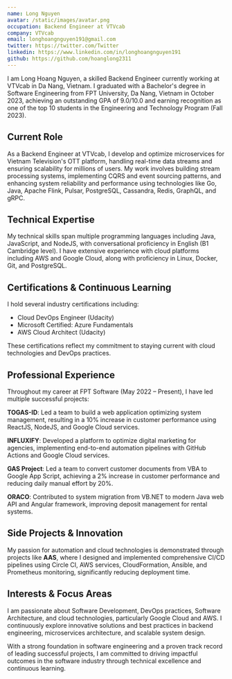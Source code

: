```yaml
---
name: Long Nguyen
avatar: /static/images/avatar.png
occupation: Backend Engineer at VTVcab
company: VTVcab
email: longhoangnguyen191@gmail.com
twitter: https://twitter.com/Twitter
linkedin: https://www.linkedin.com/in/longhoangnguyen191
github: https://github.com/hoanglong2311
---
```


I am Long Hoang Nguyen, a skilled Backend Engineer currently working at VTVcab in Da Nang, Vietnam. 
I graduated with a Bachelor's degree in Software Engineering from FPT University, Da Nang, Vietnam in October 2023, achieving an outstanding GPA of 9.0/10.0 and earning recognition as one of the top 10 students in the Engineering and Technology Program (Fall 2023).

## Current Role
As a Backend Engineer at VTVcab, I develop and optimize microservices for Vietnam Television's OTT platform, handling real-time data streams and ensuring scalability for millions of users. My work involves building stream processing systems, implementing CQRS and event sourcing patterns, and enhancing system reliability and performance using technologies like Go, Java, Apache Flink, Pulsar, PostgreSQL, Cassandra, Redis, GraphQL, and gRPC.

## Technical Expertise
My technical skills span multiple programming languages including Java, JavaScript, and NodeJS, with conversational proficiency in English (B1 Cambridge level). I have extensive experience with cloud platforms including AWS and Google Cloud, along with proficiency in Linux, Docker, Git, and PostgreSQL.

## Certifications & Continuous Learning
I hold several industry certifications including:
- Cloud DevOps Engineer (Udacity)
- Microsoft Certified: Azure Fundamentals
- AWS Cloud Architect (Udacity)

These certifications reflect my commitment to staying current with cloud technologies and DevOps practices.

## Professional Experience
Throughout my career at FPT Software (May 2022 – Present), I have led multiple successful projects:

**TOGAS-ID**: Led a team to build a web application optimizing system management, resulting in a 10% increase in customer performance using ReactJS, NodeJS, and Google Cloud services.

**INFLUXIFY**: Developed a platform to optimize digital marketing for agencies, implementing end-to-end automation pipelines with GitHub Actions and Google Cloud services.

**GAS Project**: Led a team to convert customer documents from VBA to Google App Script, achieving a 2% increase in customer performance and reducing daily manual effort by 20%.

**ORACO**: Contributed to system migration from VB.NET to modern Java web API and Angular framework, improving deposit management for rental systems.

## Side Projects & Innovation
My passion for automation and cloud technologies is demonstrated through projects like **AAS**, where I designed and implemented comprehensive CI/CD pipelines using Circle CI, AWS services, CloudFormation, Ansible, and Prometheus monitoring, significantly reducing deployment time.

## Interests & Focus Areas
I am passionate about Software Development, DevOps practices, Software Architecture, and cloud technologies, particularly Google Cloud and AWS. I continuously explore innovative solutions and best practices in backend engineering, microservices architecture, and scalable system design.

With a strong foundation in software engineering and a proven track record of leading successful projects, I am committed to driving impactful outcomes in the software industry through technical excellence and continuous learning.